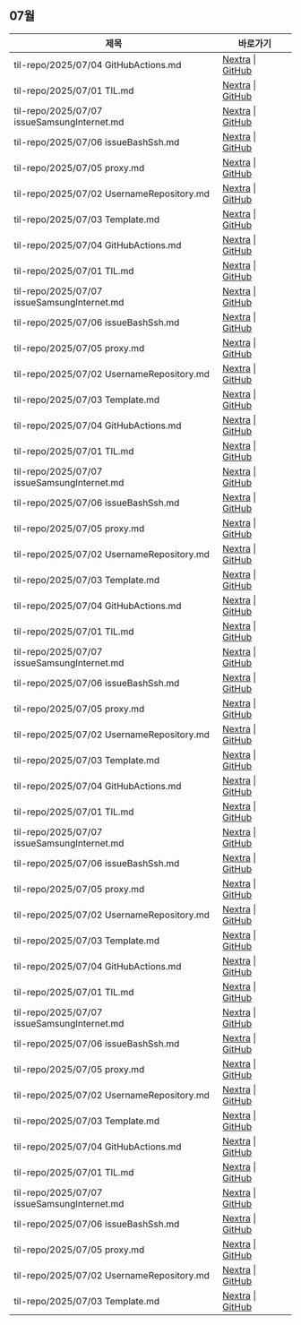 
<LabelIcons />

## 07월

| 제목 | 바로가기 |
|------|----------|
| til-repo/2025/07/04 GitHubActions.md | [Nextra](/til/til-2025/til-07/til-repo/2025/07/04-GitHubActions.md) \| [GitHub](https://github.com/MinHyeok-lee1/TIL/blob/main/2025/07/til-repo/2025/07/04-GitHubActions.md.md) |
| til-repo/2025/07/01 TIL.md | [Nextra](/til/til-2025/til-07/til-repo/2025/07/01-TIL.md) \| [GitHub](https://github.com/MinHyeok-lee1/TIL/blob/main/2025/07/til-repo/2025/07/01-TIL.md.md) |
| til-repo/2025/07/07 issueSamsungInternet.md | [Nextra](/til/til-2025/til-07/til-repo/2025/07/07-issueSamsungInternet.md) \| [GitHub](https://github.com/MinHyeok-lee1/TIL/blob/main/2025/07/til-repo/2025/07/07-issueSamsungInternet.md.md) |
| til-repo/2025/07/06 issueBashSsh.md | [Nextra](/til/til-2025/til-07/til-repo/2025/07/06-issueBashSsh.md) \| [GitHub](https://github.com/MinHyeok-lee1/TIL/blob/main/2025/07/til-repo/2025/07/06-issueBashSsh.md.md) |
| til-repo/2025/07/05 proxy.md | [Nextra](/til/til-2025/til-07/til-repo/2025/07/05-proxy.md) \| [GitHub](https://github.com/MinHyeok-lee1/TIL/blob/main/2025/07/til-repo/2025/07/05-proxy.md.md) |
| til-repo/2025/07/02 UsernameRepository.md | [Nextra](/til/til-2025/til-07/til-repo/2025/07/02-UsernameRepository.md) \| [GitHub](https://github.com/MinHyeok-lee1/TIL/blob/main/2025/07/til-repo/2025/07/02-UsernameRepository.md.md) |
| til-repo/2025/07/03 Template.md | [Nextra](/til/til-2025/til-07/til-repo/2025/07/03-Template.md) \| [GitHub](https://github.com/MinHyeok-lee1/TIL/blob/main/2025/07/til-repo/2025/07/03-Template.md.md) |
| til-repo/2025/07/04 GitHubActions.md | [Nextra](/til/til-2025/til-07/til-repo/2025/07/04-GitHubActions.md) \| [GitHub](https://github.com/MinHyeok-lee1/TIL/blob/main/2025/07/til-repo/2025/07/04-GitHubActions.md.md) |
| til-repo/2025/07/01 TIL.md | [Nextra](/til/til-2025/til-07/til-repo/2025/07/01-TIL.md) \| [GitHub](https://github.com/MinHyeok-lee1/TIL/blob/main/2025/07/til-repo/2025/07/01-TIL.md.md) |
| til-repo/2025/07/07 issueSamsungInternet.md | [Nextra](/til/til-2025/til-07/til-repo/2025/07/07-issueSamsungInternet.md) \| [GitHub](https://github.com/MinHyeok-lee1/TIL/blob/main/2025/07/til-repo/2025/07/07-issueSamsungInternet.md.md) |
| til-repo/2025/07/06 issueBashSsh.md | [Nextra](/til/til-2025/til-07/til-repo/2025/07/06-issueBashSsh.md) \| [GitHub](https://github.com/MinHyeok-lee1/TIL/blob/main/2025/07/til-repo/2025/07/06-issueBashSsh.md.md) |
| til-repo/2025/07/05 proxy.md | [Nextra](/til/til-2025/til-07/til-repo/2025/07/05-proxy.md) \| [GitHub](https://github.com/MinHyeok-lee1/TIL/blob/main/2025/07/til-repo/2025/07/05-proxy.md.md) |
| til-repo/2025/07/02 UsernameRepository.md | [Nextra](/til/til-2025/til-07/til-repo/2025/07/02-UsernameRepository.md) \| [GitHub](https://github.com/MinHyeok-lee1/TIL/blob/main/2025/07/til-repo/2025/07/02-UsernameRepository.md.md) |
| til-repo/2025/07/03 Template.md | [Nextra](/til/til-2025/til-07/til-repo/2025/07/03-Template.md) \| [GitHub](https://github.com/MinHyeok-lee1/TIL/blob/main/2025/07/til-repo/2025/07/03-Template.md.md) |
| til-repo/2025/07/04 GitHubActions.md | [Nextra](/til/til-2025/til-07/til-repo/2025/07/04-GitHubActions.md) \| [GitHub](https://github.com/MinHyeok-lee1/TIL/blob/main/2025/07/til-repo/2025/07/04-GitHubActions.md.md) |
| til-repo/2025/07/01 TIL.md | [Nextra](/til/til-2025/til-07/til-repo/2025/07/01-TIL.md) \| [GitHub](https://github.com/MinHyeok-lee1/TIL/blob/main/2025/07/til-repo/2025/07/01-TIL.md.md) |
| til-repo/2025/07/07 issueSamsungInternet.md | [Nextra](/til/til-2025/til-07/til-repo/2025/07/07-issueSamsungInternet.md) \| [GitHub](https://github.com/MinHyeok-lee1/TIL/blob/main/2025/07/til-repo/2025/07/07-issueSamsungInternet.md.md) |
| til-repo/2025/07/06 issueBashSsh.md | [Nextra](/til/til-2025/til-07/til-repo/2025/07/06-issueBashSsh.md) \| [GitHub](https://github.com/MinHyeok-lee1/TIL/blob/main/2025/07/til-repo/2025/07/06-issueBashSsh.md.md) |
| til-repo/2025/07/05 proxy.md | [Nextra](/til/til-2025/til-07/til-repo/2025/07/05-proxy.md) \| [GitHub](https://github.com/MinHyeok-lee1/TIL/blob/main/2025/07/til-repo/2025/07/05-proxy.md.md) |
| til-repo/2025/07/02 UsernameRepository.md | [Nextra](/til/til-2025/til-07/til-repo/2025/07/02-UsernameRepository.md) \| [GitHub](https://github.com/MinHyeok-lee1/TIL/blob/main/2025/07/til-repo/2025/07/02-UsernameRepository.md.md) |
| til-repo/2025/07/03 Template.md | [Nextra](/til/til-2025/til-07/til-repo/2025/07/03-Template.md) \| [GitHub](https://github.com/MinHyeok-lee1/TIL/blob/main/2025/07/til-repo/2025/07/03-Template.md.md) |
| til-repo/2025/07/04 GitHubActions.md | [Nextra](/til/til-2025/til-07/til-repo/2025/07/04-GitHubActions.md) \| [GitHub](https://github.com/MinHyeok-lee1/TIL/blob/main/2025/07/til-repo/2025/07/04-GitHubActions.md.md) |
| til-repo/2025/07/01 TIL.md | [Nextra](/til/til-2025/til-07/til-repo/2025/07/01-TIL.md) \| [GitHub](https://github.com/MinHyeok-lee1/TIL/blob/main/2025/07/til-repo/2025/07/01-TIL.md.md) |
| til-repo/2025/07/07 issueSamsungInternet.md | [Nextra](/til/til-2025/til-07/til-repo/2025/07/07-issueSamsungInternet.md) \| [GitHub](https://github.com/MinHyeok-lee1/TIL/blob/main/2025/07/til-repo/2025/07/07-issueSamsungInternet.md.md) |
| til-repo/2025/07/06 issueBashSsh.md | [Nextra](/til/til-2025/til-07/til-repo/2025/07/06-issueBashSsh.md) \| [GitHub](https://github.com/MinHyeok-lee1/TIL/blob/main/2025/07/til-repo/2025/07/06-issueBashSsh.md.md) |
| til-repo/2025/07/05 proxy.md | [Nextra](/til/til-2025/til-07/til-repo/2025/07/05-proxy.md) \| [GitHub](https://github.com/MinHyeok-lee1/TIL/blob/main/2025/07/til-repo/2025/07/05-proxy.md.md) |
| til-repo/2025/07/02 UsernameRepository.md | [Nextra](/til/til-2025/til-07/til-repo/2025/07/02-UsernameRepository.md) \| [GitHub](https://github.com/MinHyeok-lee1/TIL/blob/main/2025/07/til-repo/2025/07/02-UsernameRepository.md.md) |
| til-repo/2025/07/03 Template.md | [Nextra](/til/til-2025/til-07/til-repo/2025/07/03-Template.md) \| [GitHub](https://github.com/MinHyeok-lee1/TIL/blob/main/2025/07/til-repo/2025/07/03-Template.md.md) |
| til-repo/2025/07/04 GitHubActions.md | [Nextra](/til/til-2025/til-07/til-repo/2025/07/04-GitHubActions.md) \| [GitHub](https://github.com/MinHyeok-lee1/TIL/blob/main/2025/07/til-repo/2025/07/04-GitHubActions.md.md) |
| til-repo/2025/07/01 TIL.md | [Nextra](/til/til-2025/til-07/til-repo/2025/07/01-TIL.md) \| [GitHub](https://github.com/MinHyeok-lee1/TIL/blob/main/2025/07/til-repo/2025/07/01-TIL.md.md) |
| til-repo/2025/07/07 issueSamsungInternet.md | [Nextra](/til/til-2025/til-07/til-repo/2025/07/07-issueSamsungInternet.md) \| [GitHub](https://github.com/MinHyeok-lee1/TIL/blob/main/2025/07/til-repo/2025/07/07-issueSamsungInternet.md.md) |
| til-repo/2025/07/06 issueBashSsh.md | [Nextra](/til/til-2025/til-07/til-repo/2025/07/06-issueBashSsh.md) \| [GitHub](https://github.com/MinHyeok-lee1/TIL/blob/main/2025/07/til-repo/2025/07/06-issueBashSsh.md.md) |
| til-repo/2025/07/05 proxy.md | [Nextra](/til/til-2025/til-07/til-repo/2025/07/05-proxy.md) \| [GitHub](https://github.com/MinHyeok-lee1/TIL/blob/main/2025/07/til-repo/2025/07/05-proxy.md.md) |
| til-repo/2025/07/02 UsernameRepository.md | [Nextra](/til/til-2025/til-07/til-repo/2025/07/02-UsernameRepository.md) \| [GitHub](https://github.com/MinHyeok-lee1/TIL/blob/main/2025/07/til-repo/2025/07/02-UsernameRepository.md.md) |
| til-repo/2025/07/03 Template.md | [Nextra](/til/til-2025/til-07/til-repo/2025/07/03-Template.md) \| [GitHub](https://github.com/MinHyeok-lee1/TIL/blob/main/2025/07/til-repo/2025/07/03-Template.md.md) |
| til-repo/2025/07/04 GitHubActions.md | [Nextra](/til/til-2025/til-07/til-repo/2025/07/04-GitHubActions.md) \| [GitHub](https://github.com/MinHyeok-lee1/TIL/blob/main/2025/07/til-repo/2025/07/04-GitHubActions.md.md) |
| til-repo/2025/07/01 TIL.md | [Nextra](/til/til-2025/til-07/til-repo/2025/07/01-TIL.md) \| [GitHub](https://github.com/MinHyeok-lee1/TIL/blob/main/2025/07/til-repo/2025/07/01-TIL.md.md) |
| til-repo/2025/07/07 issueSamsungInternet.md | [Nextra](/til/til-2025/til-07/til-repo/2025/07/07-issueSamsungInternet.md) \| [GitHub](https://github.com/MinHyeok-lee1/TIL/blob/main/2025/07/til-repo/2025/07/07-issueSamsungInternet.md.md) |
| til-repo/2025/07/06 issueBashSsh.md | [Nextra](/til/til-2025/til-07/til-repo/2025/07/06-issueBashSsh.md) \| [GitHub](https://github.com/MinHyeok-lee1/TIL/blob/main/2025/07/til-repo/2025/07/06-issueBashSsh.md.md) |
| til-repo/2025/07/05 proxy.md | [Nextra](/til/til-2025/til-07/til-repo/2025/07/05-proxy.md) \| [GitHub](https://github.com/MinHyeok-lee1/TIL/blob/main/2025/07/til-repo/2025/07/05-proxy.md.md) |
| til-repo/2025/07/02 UsernameRepository.md | [Nextra](/til/til-2025/til-07/til-repo/2025/07/02-UsernameRepository.md) \| [GitHub](https://github.com/MinHyeok-lee1/TIL/blob/main/2025/07/til-repo/2025/07/02-UsernameRepository.md.md) |
| til-repo/2025/07/03 Template.md | [Nextra](/til/til-2025/til-07/til-repo/2025/07/03-Template.md) \| [GitHub](https://github.com/MinHyeok-lee1/TIL/blob/main/2025/07/til-repo/2025/07/03-Template.md.md) |
| til-repo/2025/07/04 GitHubActions.md | [Nextra](/til/til-2025/til-07/til-repo/2025/07/04-GitHubActions.md) \| [GitHub](https://github.com/MinHyeok-lee1/TIL/blob/main/2025/07/til-repo/2025/07/04-GitHubActions.md.md) |
| til-repo/2025/07/01 TIL.md | [Nextra](/til/til-2025/til-07/til-repo/2025/07/01-TIL.md) \| [GitHub](https://github.com/MinHyeok-lee1/TIL/blob/main/2025/07/til-repo/2025/07/01-TIL.md.md) |
| til-repo/2025/07/07 issueSamsungInternet.md | [Nextra](/til/til-2025/til-07/til-repo/2025/07/07-issueSamsungInternet.md) \| [GitHub](https://github.com/MinHyeok-lee1/TIL/blob/main/2025/07/til-repo/2025/07/07-issueSamsungInternet.md.md) |
| til-repo/2025/07/06 issueBashSsh.md | [Nextra](/til/til-2025/til-07/til-repo/2025/07/06-issueBashSsh.md) \| [GitHub](https://github.com/MinHyeok-lee1/TIL/blob/main/2025/07/til-repo/2025/07/06-issueBashSsh.md.md) |
| til-repo/2025/07/05 proxy.md | [Nextra](/til/til-2025/til-07/til-repo/2025/07/05-proxy.md) \| [GitHub](https://github.com/MinHyeok-lee1/TIL/blob/main/2025/07/til-repo/2025/07/05-proxy.md.md) |
| til-repo/2025/07/02 UsernameRepository.md | [Nextra](/til/til-2025/til-07/til-repo/2025/07/02-UsernameRepository.md) \| [GitHub](https://github.com/MinHyeok-lee1/TIL/blob/main/2025/07/til-repo/2025/07/02-UsernameRepository.md.md) |
| til-repo/2025/07/03 Template.md | [Nextra](/til/til-2025/til-07/til-repo/2025/07/03-Template.md) \| [GitHub](https://github.com/MinHyeok-lee1/TIL/blob/main/2025/07/til-repo/2025/07/03-Template.md.md) |
